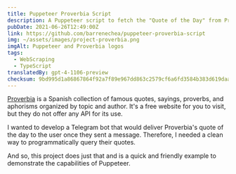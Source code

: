 ```yaml
---
title: Puppeteer Proverbia Script
description: A Puppeteer script to fetch the "Quote of the Day" from Proverbia and return it as a JSON response via console (stdout).
pubDate: 2021-06-26T12:49:00Z
link: https://github.com/barrenechea/puppeteer-proverbia-script
img: ~/assets/images/project-proverbia.png
imgAlt: Puppeteer and Proverbia logos
tags:
  - WebScraping
  - TypeScript
translatedBy: gpt-4-1106-preview
checksum: 9bd995d1a86867864f92a7f89e967dd863c2579cf6a6fd3584b383d619daabd0
---
```


[Proverbia](https://proverbia.net) is a Spanish collection of famous quotes, sayings, proverbs, and aphorisms organized by topic and author. It's a free website for you to visit, but they do not offer any API for its use.

I wanted to develop a Telegram bot that would deliver Proverbia's quote of the day to the user once they sent a message. Therefore, I needed a clean way to programmatically query their quotes.

And so, this project does just that and is a quick and friendly example to demonstrate the capabilities of Puppeteer.
